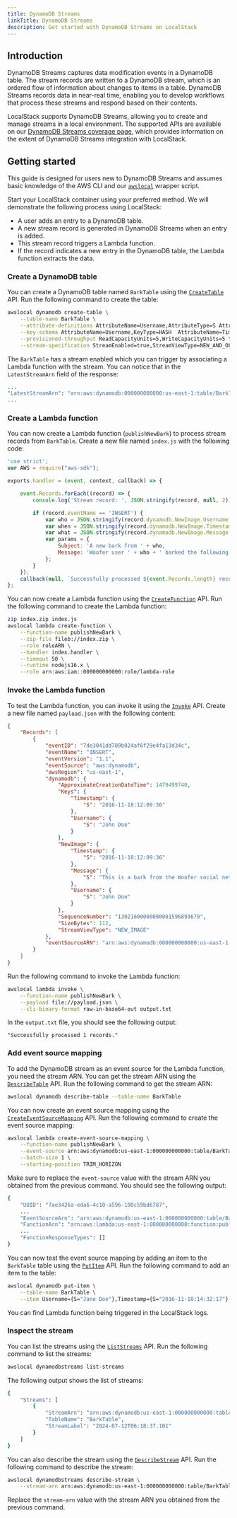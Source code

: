 ```yaml
---
title: DynamoDB Streams
linkTitle: DynamoDB Streams
description: Get started with DynamoDB Streams on LocalStack
---
```



## Introduction

DynamoDB Streams captures data modification events in a DynamoDB table.
The stream records are written to a DynamoDB stream, which is an ordered flow of information about changes to items in a table.
DynamoDB Streams records data in near-real time, enabling you to develop workflows that process these streams and respond based on their contents.

LocalStack supports DynamoDB Streams, allowing you to create and manage streams in a local environment.
The supported APIs are available on our [DynamoDB Streams coverage page](), which provides information on the extent of DynamoDB Streams integration with LocalStack.

## Getting started

This guide is designed for users new to DynamoDB Streams and assumes basic knowledge of the AWS CLI and our [`awslocal`](https://github.com/localstack/awscli-local) wrapper script.

Start your LocalStack container using your preferred method.
We will demonstrate the following process using LocalStack:

- A user adds an entry to a DynamoDB table.
- A new stream record is generated in DynamoDB Streams when an entry is added.
- This stream record triggers a Lambda function.
- If the record indicates a new entry in the DynamoDB table, the Lambda function extracts the data.

### Create a DynamoDB table

You can create a DynamoDB table named `BarkTable` using the [`CreateTable`](https://docs.aws.amazon.com/amazondynamodb/latest/APIReference/API_CreateTable.html) API.
Run the following command to create the table:

```bash
awslocal dynamodb create-table \
    --table-name BarkTable \
    --attribute-definitions AttributeName=Username,AttributeType=S AttributeName=Timestamp,AttributeType=S \
    --key-schema AttributeName=Username,KeyType=HASH  AttributeName=Timestamp,KeyType=RANGE \
    --provisioned-throughput ReadCapacityUnits=5,WriteCapacityUnits=5 \
    --stream-specification StreamEnabled=true,StreamViewType=NEW_AND_OLD_IMAGES
```

The `BarkTable` has a stream enabled which you can trigger by associating a Lambda function with the stream.
You can notice that in the `LatestStreamArn` field of the response:

```bash
...
"LatestStreamArn": "arn:aws:dynamodb:000000000000:us-east-1:table/BarkTable/stream/timestamp
...
```

### Create a Lambda function

You can now create a Lambda function (`publishNewBark`) to process stream records from `BarkTable`.
Create a new file named `index.js` with the following code:

```javascript
'use strict';
var AWS = require("aws-sdk");

exports.handler = (event, context, callback) => {

    event.Records.forEach((record) => {
        console.log('Stream record: ', JSON.stringify(record, null, 2));

        if (record.eventName == 'INSERT') {
            var who = JSON.stringify(record.dynamodb.NewImage.Username.S);
            var when = JSON.stringify(record.dynamodb.NewImage.Timestamp.S);
            var what = JSON.stringify(record.dynamodb.NewImage.Message.S);
            var params = {
                Subject: 'A new bark from ' + who,
                Message: 'Woofer user ' + who + ' barked the following at ' + when + ':\n\n ' + what,
            };
        }
    });
    callback(null, `Successfully processed ${event.Records.length} records.`);
};
```

You can now create a Lambda function using the [`CreateFunction`](https://docs.aws.amazon.com/lambda/latest/dg/API_CreateFunction.html) API.
Run the following command to create the Lambda function:

```bash
zip index.zip index.js
awslocal lambda create-function \
    --function-name publishNewBark \
    --zip-file fileb://index.zip \
    --role roleARN \
    --handler index.handler \
    --timeout 50 \
    --runtime nodejs16.x \
    --role arn:aws:iam::000000000000:role/lambda-role
```

### Invoke the Lambda function

To test the Lambda function, you can invoke it using the [`Invoke`](https://docs.aws.amazon.com/lambda/latest/dg/API_Invoke.html) API.
Create a new file named `payload.json` with the following content:

```json
{
    "Records": [
        {
            "eventID": "7de3041dd709b024af6f29e4fa13d34c",
            "eventName": "INSERT",
            "eventVersion": "1.1",
            "eventSource": "aws:dynamodb",
            "awsRegion": "us-east-1",
            "dynamodb": {
                "ApproximateCreationDateTime": 1479499740,
                "Keys": {
                    "Timestamp": {
                        "S": "2016-11-18:12:09:36"
                    },
                    "Username": {
                        "S": "John Doe"
                    }
                },
                "NewImage": {
                    "Timestamp": {
                        "S": "2016-11-18:12:09:36"
                    },
                    "Message": {
                        "S": "This is a bark from the Woofer social network"
                    },
                    "Username": {
                        "S": "John Doe"
                    }
                },
                "SequenceNumber": "13021600000000001596893679",
                "SizeBytes": 112,
                "StreamViewType": "NEW_IMAGE"
            },
            "eventSourceARN": "arn:aws:dynamodb:000000000000:us-east-1 ID:table/BarkTable/stream/2016-11-16T20:42:48.104"
        }
    ]
}
```

Run the following command to invoke the Lambda function:

```bash
awslocal lambda invoke \
    --function-name publishNewBark \
    --payload file://payload.json \
    --cli-binary-format raw-in-base64-out output.txt
```

In the `output.txt` file, you should see the following output:

```text
"Successfully processed 1 records."
```

### Add event source mapping

To add the DynamoDB stream as an event source for the Lambda function, you need the stream ARN.
You can get the stream ARN using the [`DescribeTable`](https://docs.aws.amazon.com/amazondynamodb/latest/APIReference/API_DescribeTable.html) API.
Run the following command to get the stream ARN:

```bash
awslocal dynamodb describe-table --table-name BarkTable
```

You can now create an event source mapping using the [`CreateEventSourceMapping`](https://docs.aws.amazon.com/lambda/latest/dg/API_CreateEventSourceMapping.html) API.
Run the following command to create the event source mapping:

```bash
awslocal lambda create-event-source-mapping \
    --function-name publishNewBark \
    --event-source arn:aws:dynamodb:us-east-1:000000000000:table/BarkTable/stream/2024-07-12T06:18:37.101  \
    --batch-size 1 \
    --starting-position TRIM_HORIZON
```

Make sure to replace the `event-source` value with the stream ARN you obtained from the previous command.
You should see the following output:

```bash
{
    "UUID": "7ae3426a-eda6-4c10-a596-100c59bd6787",
    ...
    "EventSourceArn": "arn:aws:dynamodb:us-east-1:000000000000:table/BarkTable/stream/2024-07-12T06:18:37.101",
    "FunctionArn": "arn:aws:lambda:us-east-1:000000000000:function:publishNewBark",
    ...
    "FunctionResponseTypes": []
}
```

You can now test the event source mapping by adding an item to the `BarkTable` table using the [`PutItem`](https://docs.aws.amazon.com/amazondynamodb/latest/APIReference/API_PutItem.html) API.
Run the following command to add an item to the table:

```bash
awslocal dynamodb put-item \
    --table-name BarkTable \
    --item Username={S="Jane Doe"},Timestamp={S="2016-11-18:14:32:17"},Message={S="Testing...1...2...3"}
```

You can find Lambda function being triggered in the LocalStack logs.

### Inspect the stream

You can list the streams using the [`ListStreams`](https://docs.aws.amazon.com/amazondynamodb/latest/APIReference/API_ListStreams.html) API.
Run the following command to list the streams:

```bash
awslocal dynamodbstreams list-streams
```

The following output shows the list of streams:

```bash
{
    "Streams": [
        {
            "StreamArn": "arn:aws:dynamodb:us-east-1:000000000000:table/BarkTable/stream/2024-07-12T06:18:37.101",
            "TableName": "BarkTable",
            "StreamLabel": "2024-07-12T06:18:37.101"
        }
    ]
}
```

You can also describe the stream using the [`DescribeStream`](https://docs.aws.amazon.com/amazondynamodb/latest/APIReference/API_DescribeStream.html) API.
Run the following command to describe the stream:

```bash
awslocal dynamodbstreams describe-stream \
    --stream-arn arn:aws:dynamodb:us-east-1:000000000000:table/BarkTable/stream/2024-07-12T06:18:37.101
```

Replace the `stream-arn` value with the stream ARN you obtained from the previous command.
